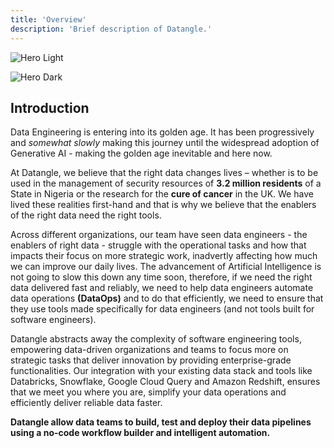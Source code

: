 ```yaml
---
title: 'Overview'
description: 'Brief description of Datangle.'
---
```


<img
  className="block dark:hidden"
  src="/images/hero-light.svg"
  alt="Hero Light"
/>


  <img
    className="hidden dark:block"
    src="/images/hero-dark.svg"
    alt="Hero Dark"
  />


## Introduction

Data Engineering is entering into its golden age. It has been progressively and _somewhat slowly_ making this journey until the widespread adoption of Generative AI - making the golden age inevitable and here now.

At Datangle, we believe that the right data changes lives – whether is to be used in the management of security resources of **3.2 million residents** of a State in Nigeria or the research for the **cure of cancer** in the UK. We have lived these realities first-hand and that is why we believe that the enablers of the right data need the right tools.

Across different organizations, our team have seen data engineers - the enablers of right data - struggle with the operational tasks and how that impacts their focus on more strategic work, inadvertly affecting how much we can improve our daily lives. The advancement of Artificial Intelligence is not going to slow this down any time soon, therefore, if we need the right data delivered fast and reliably, we need to help data engineers automate data operations **(DataOps)** and to do that efficiently, we need to ensure that they use tools made specifically for data engineers (and not tools built for software engineers).


Datangle abstracts away the complexity of software engineering tools, empowering data-driven organizations and teams to focus more on strategic tasks that deliver innovation by providing enterprise-grade functionalities. Our integration with your existing data stack and tools like Databricks, Snowflake, Google Cloud Query and Amazon Redshift, ensures that we meet you where you are, simplify your data operations and efficiently deliver reliable data faster.

**Datangle allow data teams to build, test and deploy their data pipelines using a no-code workflow builder and intelligent automation.**

